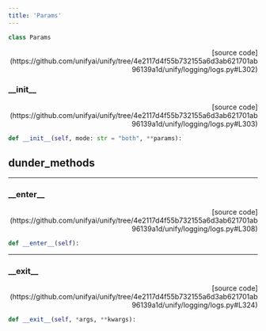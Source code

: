```yaml
---
title: 'Params'
---
```


```python
class Params
```

<p align="right">[source code](https://github.com/unifyai/unify/tree/4e2117d4f55b732155a6d3ab621701ab96139a1d/unify/logging/logs.py#L302)</p>



### \_\_init\_\_

<p align="right">[source code](https://github.com/unifyai/unify/tree/4e2117d4f55b732155a6d3ab621701ab96139a1d/unify/logging/logs.py#L303)</p>

```python
def __init__(self, mode: str = "both", **params):
```



## dunder_methods

---

### \_\_enter\_\_

<p align="right">[source code](https://github.com/unifyai/unify/tree/4e2117d4f55b732155a6d3ab621701ab96139a1d/unify/logging/logs.py#L308)</p>

```python
def __enter__(self):
```



---

### \_\_exit\_\_

<p align="right">[source code](https://github.com/unifyai/unify/tree/4e2117d4f55b732155a6d3ab621701ab96139a1d/unify/logging/logs.py#L324)</p>

```python
def __exit__(self, *args, **kwargs):
```

